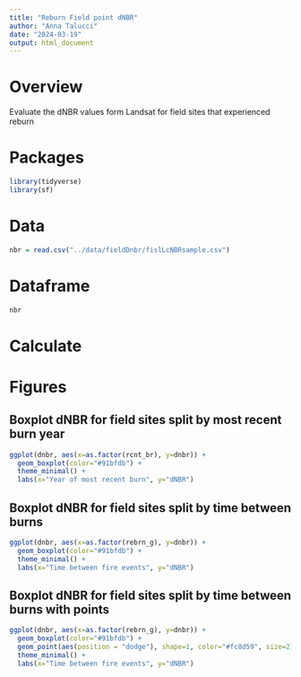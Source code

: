 ```yaml
---
title: "Reburn Field point dNBR"
author: "Anna Talucci"
date: "2024-03-19"
output: html_document
---
```


# Overview

Evaluate the dNBR values form Landsat for field sites that experienced reburn


# Packages
```r
library(tidyverse)
library(sf)
```

# Data

```r
nbr = read.csv("../data/fieldDnbr/fislLcNBRsample.csv")
```



# Dataframe

```r
nbr
```


# Calculate 

# Figures

## Boxplot dNBR for field sites split by most recent burn year

```r
ggplot(dnbr, aes(x=as.factor(rcnt_br), y=dnbr)) +
  geom_boxplot(color="#91bfdb") +
  theme_minimal() +
  labs(x="Year of most recent burn", y="dNBR")
```

## Boxplot dNBR for field sites split by time between burns

```r
ggplot(dnbr, aes(x=as.factor(rebrn_g), y=dnbr)) +
  geom_boxplot(color="#91bfdb") +
  theme_minimal() +
  labs(x="Time between fire events", y="dNBR")
```

## Boxplot dNBR for field sites split by time between burns with points

```r
ggplot(dnbr, aes(x=as.factor(rebrn_g), y=dnbr)) +
  geom_boxplot(color="#91bfdb") +
  geom_point(aes(position = "dodge"), shape=1, color="#fc8d59", size=2) +
  theme_minimal() +
  labs(x="Time between fire events", y="dNBR")
```